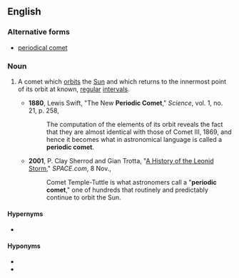 ==English==
{{wikipedia|List of periodic comets}}

===Alternative forms===
*[[periodical comet]]

===Noun===
{{en-noun|head=[[periodic]] [[comet]]}}

# {{context|astronomy|lang=en}} A comet which [[orbit]]s the [[Sun]] and which returns to the innermost point of its orbit at known, [[regular]] [[intervals]].
#*'''1880''', Lewis Swift, "The New '''Periodic Comet'''," ''Science'', vol. 1, no. 21, p. 258,
#*:The computation of the elements of its orbit reveals the fact that they are almost identical with those of Comet III, 1869, and hence it becomes what in astronomical language is called a '''periodic comet'''.
#*'''2001''', P. Clay Sherrod and Gian Trotta, "[http://web.archive.org/web/20011109063237/http://www.space.com/SpaceReportersNetworkAstronomyDiscoveries/leonids_history_011108.html A History of the Leonid Storm]," ''SPACE.com'', 8 Nov.,
#*:Comet Temple-Tuttle is what astronomers call a "'''periodic comet'''," one of hundreds that routinely and predictably continue to orbit the Sun.

====Hypernyms====
* {{l/en|comet}}

====Hyponyms====
* {{l/en|long-period comet}}
* {{l/en|short-period comet}}